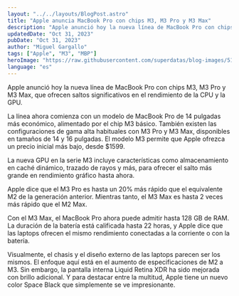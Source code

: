 ```yaml
---
layout: "../../layouts/BlogPost.astro"
title: "Apple anuncia MacBook Pro con chips M3, M3 Pro y M3 Max"
description: "Apple anunció hoy la nueva línea de MacBook Pro con chips M3, M3 Pro y M3 Max, que ofrecen saltos significativos en el rendimiento de la CPU y la GPU."
updatedDate: "Oct 31, 2023"
pubDate: "Oct 31, 2023"
author: "Miguel Gargallo"
tags: ["Apple", "M3", "MBP"]
heroImage: "https://raw.githubusercontent.com/superdatas/blog-images/51b587bc41810d12e1427956926673a101af932a/imac2023.png"
language: "es"
---
```


Apple anunció hoy la nueva línea de MacBook Pro con chips M3, M3 Pro y M3 Max, que ofrecen saltos significativos en el rendimiento de la CPU y la GPU.

La línea ahora comienza con un modelo de MacBook Pro de 14 pulgadas más económico, alimentado por el chip M3 básico. También existen las configuraciones de gama alta habituales con M3 Pro y M3 Max, disponibles en tamaños de 14 y 16 pulgadas. El modelo M3 permite que Apple ofrezca un precio inicial más bajo, desde $1599.

La nueva GPU en la serie M3 incluye características como almacenamiento en caché dinámico, trazado de rayos y más, para ofrecer el salto más grande en rendimiento gráfico hasta ahora.

Apple dice que el M3 Pro es hasta un 20% más rápido que el equivalente M2 de la generación anterior. Mientras tanto, el M3 Max es hasta 2 veces más rápido que el M2 Max.

Con el M3 Max, el MacBook Pro ahora puede admitir hasta 128 GB de RAM. La duración de la batería está calificada hasta 22 horas, y Apple dice que las laptops ofrecen el mismo rendimiento conectadas a la corriente o con la batería.

Visualmente, el chasis y el diseño externo de las laptops parecen ser los mismos. El enfoque aquí está en el aumento de especificaciones de M2 a M3. Sin embargo, la pantalla interna Liquid Retina XDR ha sido mejorada con brillo adicional. Y para destacar entre la multitud, Apple tiene un nuevo color Space Black que simplemente se ve impresionante.
